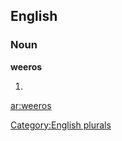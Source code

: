 ==English==

===Noun===
'''weeros'''

# {{plural of|[[weero]]}}

[[Category:English plurals]]

[[ar:weeros]]
